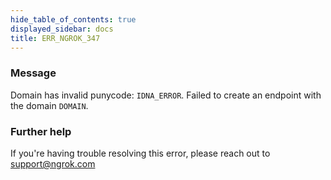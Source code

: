 ```yaml
---
hide_table_of_contents: true
displayed_sidebar: docs
title: ERR_NGROK_347
---
```




### Message

Domain has invalid punycode: `IDNA_ERROR`. Failed to create an endpoint with the domain `DOMAIN`.

<ErrorDetails error="err_ngrok_347" />

### Further help

If you're having trouble resolving this error, please reach out to [support@ngrok.com](mailto:support@ngrok.com?subject=Help%20with%20ERR_NGROK_347)
